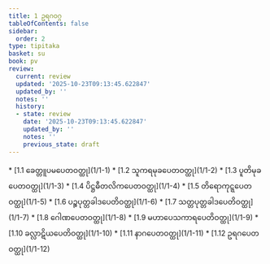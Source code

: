 ```yaml
---
title: 1 ဥရဂဝဂ္ဂ
tableOfContents: false
sidebar:
  order: 2
type: tipitaka
basket: su
book: pv
review:
  current: review
  updated: '2025-10-23T09:13:45.622847'
  updated_by: ''
  notes: ''
  history:
  - state: review
    date: '2025-10-23T09:13:45.622847'
    updated_by: ''
    notes: ''
    previous_state: draft
---
```



<ReviewStatus review={frontmatter.review} showDetails={true} />

<HypothesisAnnotation frontmatter={frontmatter} />

<DynamicBreadcrumb />



<TableOfContents book="pv" section="1">
* [1.1 ခေတ္တူပမပေတဝတ္ထု](1/1-1)
* [1.2 သူကရမုခပေတဝတ္ထု](1/1-2)
* [1.3 ပူတိမုခပေတဝတ္ထု](1/1-3)
* [1.4 ပိဋ္ဌဓီတလိကပေတဝတ္ထု](1/1-4)
* [1.5 တိရောကုဋ္ဋပေတဝတ္ထု](1/1-5)
* [1.6 ပဉ္စပုတ္တခါဒပေတိဝတ္ထု](1/1-6)
* [1.7 သတ္တပုတ္တခါဒပေတိဝတ္ထု](1/1-7)
* [1.8 ဂေါဏပေတဝတ္ထု](1/1-8)
* [1.9 မဟာပေသကာရပေတိဝတ္ထု](1/1-9)
* [1.10 ခလ္လာဋိယပေတိဝတ္ထု](1/1-10)
* [1.11 နာဂပေတဝတ္ထု](1/1-11)
* [1.12 ဥရဂပေတဝတ္ထု](1/1-12)
</TableOfContents>